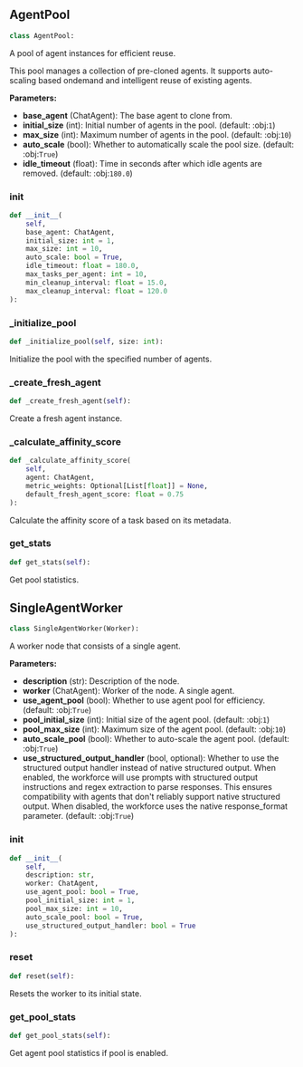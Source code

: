 <a id="camel.societies.workforce.single_agent_worker"></a>

<a id="camel.societies.workforce.single_agent_worker.AgentPool"></a>

## AgentPool

```python
class AgentPool:
```

A pool of agent instances for efficient reuse.

This pool manages a collection of pre-cloned agents. It supports
auto-scaling based ondemand and intelligent reuse of existing agents.

**Parameters:**

- **base_agent** (ChatAgent): The base agent to clone from.
- **initial_size** (int): Initial number of agents in the pool. (default: :obj:`1`)
- **max_size** (int): Maximum number of agents in the pool. (default: :obj:`10`)
- **auto_scale** (bool): Whether to automatically scale the pool size. (default: :obj:`True`)
- **idle_timeout** (float): Time in seconds after which idle agents are removed. (default: :obj:`180.0`)

<a id="camel.societies.workforce.single_agent_worker.AgentPool.__init__"></a>

### __init__

```python
def __init__(
    self,
    base_agent: ChatAgent,
    initial_size: int = 1,
    max_size: int = 10,
    auto_scale: bool = True,
    idle_timeout: float = 180.0,
    max_tasks_per_agent: int = 10,
    min_cleanup_interval: float = 15.0,
    max_cleanup_interval: float = 120.0
):
```

<a id="camel.societies.workforce.single_agent_worker.AgentPool._initialize_pool"></a>

### _initialize_pool

```python
def _initialize_pool(self, size: int):
```

Initialize the pool with the specified number of agents.

<a id="camel.societies.workforce.single_agent_worker.AgentPool._create_fresh_agent"></a>

### _create_fresh_agent

```python
def _create_fresh_agent(self):
```

Create a fresh agent instance.

<a id="camel.societies.workforce.single_agent_worker.AgentPool._calculate_affinity_score"></a>

### _calculate_affinity_score

```python
def _calculate_affinity_score(
    self,
    agent: ChatAgent,
    metric_weights: Optional[List[float]] = None,
    default_fresh_agent_score: float = 0.75
):
```

Calculate the affinity score of a task based on its metadata.

<a id="camel.societies.workforce.single_agent_worker.AgentPool.get_stats"></a>

### get_stats

```python
def get_stats(self):
```

Get pool statistics.

<a id="camel.societies.workforce.single_agent_worker.SingleAgentWorker"></a>

## SingleAgentWorker

```python
class SingleAgentWorker(Worker):
```

A worker node that consists of a single agent.

**Parameters:**

- **description** (str): Description of the node.
- **worker** (ChatAgent): Worker of the node. A single agent.
- **use_agent_pool** (bool): Whether to use agent pool for efficiency. (default: :obj:`True`)
- **pool_initial_size** (int): Initial size of the agent pool. (default: :obj:`1`)
- **pool_max_size** (int): Maximum size of the agent pool. (default: :obj:`10`)
- **auto_scale_pool** (bool): Whether to auto-scale the agent pool. (default: :obj:`True`)
- **use_structured_output_handler** (bool, optional): Whether to use the structured output handler instead of native structured output. When enabled, the workforce will use prompts with structured output instructions and regex extraction to parse responses. This ensures compatibility with agents that don't reliably support native structured output. When disabled, the workforce uses the native response_format parameter. (default: :obj:`True`)

<a id="camel.societies.workforce.single_agent_worker.SingleAgentWorker.__init__"></a>

### __init__

```python
def __init__(
    self,
    description: str,
    worker: ChatAgent,
    use_agent_pool: bool = True,
    pool_initial_size: int = 1,
    pool_max_size: int = 10,
    auto_scale_pool: bool = True,
    use_structured_output_handler: bool = True
):
```

<a id="camel.societies.workforce.single_agent_worker.SingleAgentWorker.reset"></a>

### reset

```python
def reset(self):
```

Resets the worker to its initial state.

<a id="camel.societies.workforce.single_agent_worker.SingleAgentWorker.get_pool_stats"></a>

### get_pool_stats

```python
def get_pool_stats(self):
```

Get agent pool statistics if pool is enabled.
